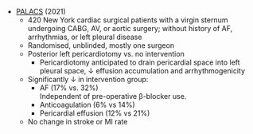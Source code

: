 * [PALACS](https://www.sciencedirect.com/science/article/abs/pii/S0140673621024909) (2021)
	* 420 New York cardiac surgical patients with a virgin sternum undergoing CABG, AV, or aortic surgery; without history of AF, arrhythmias, or left pleural disease
	* Randomised, unblinded, mostly one surgeon
	* Posterior left pericardiotomy vs. no intervention
		* Pericardiotomy anticipated to drain pericardial space into left pleural space, ↓ effusion accumulation and arrhythmogenicity
	* Significantly ↓ in intervention group:
		* AF (17% vs. 32%)\
		Independent of pre-operative β-blocker use.
		* Anticoagulation (6% vs 14%)
		* Pericardial effusion (12% vs 21%)
	* No change in stroke or MI rate
